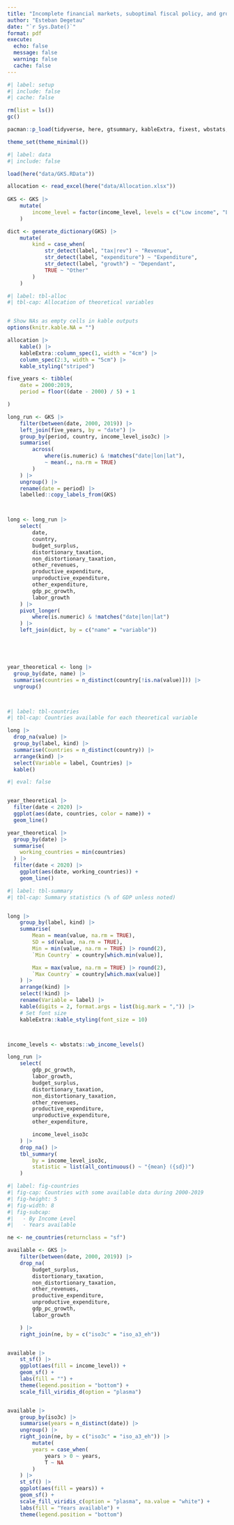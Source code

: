 ```yaml
---
title: "Incomplete financial markets, suboptimal fiscal policy, and growth"
author: "Esteban Degetau"
date: "`r Sys.Date()`"
format: pdf
execute: 
  echo: false
  message: false
  warning: false
  cache: false
---
```


```r
#| label: setup
#| include: false
#| cache: false

rm(list = ls())
gc()

pacman::p_load(tidyverse, here, gtsummary, kableExtra, fixest, wbstats, rnaturalearth, labelled, readxl, sf)

theme_set(theme_minimal())

```



```r
#| label: data
#| include: false

load(here("data/GKS.RData"))

allocation <- read_excel(here("data/Allocation.xlsx")) 
    
GKS <- GKS |>
    mutate(
        income_level = factor(income_level, levels = c("Low income", "Lower middle income", "Upper middle income", "High income"))
    )

dict <- generate_dictionary(GKS) |>
    mutate(
        kind = case_when(
            str_detect(label, "tax|rev") ~ "Revenue",
            str_detect(label, "expenditure") ~ "Expenditure",
            str_detect(label, "growth") ~ "Dependant",
            TRUE ~ "Other"
        )
    )

```


```r
#| label: tbl-alloc
#| tbl-cap: Allocation of theoretical variables


# Show NAs as empty cells in kable outputs
options(knitr.kable.NA = "")

allocation |>
    kable() |>
    kableExtra::column_spec(1, width = "4cm") |>
    column_spec(2:3, width = "5cm") |>
    kable_styling("striped") 


```

```r

five_years <- tibble(
    date = 2000:2019,
    period = floor((date - 2000) / 5) + 1

)

long_run <- GKS |>
    filter(between(date, 2000, 2019)) |>
    left_join(five_years, by = "date") |>
    group_by(period, country, income_level_iso3c) |>
    summarise(
        across(
            where(is.numeric) & !matches("date|lon|lat"),
            ~ mean(., na.rm = TRUE)
        )
    ) |>
    ungroup() |>
    rename(date = period) |>
    labelled::copy_labels_from(GKS) 



long <- long_run |>
    select(
        date,
        country,
        budget_surplus,
        distortionary_taxation,
        non_distortionary_taxation,
        other_revenues,
        productive_expenditure,
        unproductive_expenditure,
        other_expenditure,
        gdp_pc_growth,
        labor_growth
    ) |>
    pivot_longer(
        where(is.numeric) & !matches("date|lon|lat")
    ) |>
    left_join(dict, by = c("name" = "variable")) 





year_theoretical <- long |>
  group_by(date, name) |>
  summarise(countries = n_distinct(country[!is.na(value)])) |>
  ungroup() 




```

```r
#| label: tbl-countries
#| tbl-cap: Countries available for each theoretical variable

long |>
  drop_na(value) |>
  group_by(label, kind) |>
  summarise(Countries = n_distinct(country)) |>
  arrange(kind) |>
  select(Variable = label, Countries) |>
  kable()

```


```r
#| eval: false


year_theoretical |>
  filter(date < 2020) |>
  ggplot(aes(date, countries, color = name)) +
  geom_line() 

year_theoretical |>
  group_by(date) |>
  summarise(
    working_countries = min(countries)
  ) |>
  filter(date < 2020) |>
    ggplot(aes(date, working_countries)) +
    geom_line() 
```



```r
#| label: tbl-summary
#| tbl-cap: Summary statistics (% of GDP unless noted)


long |>
    group_by(label, kind) |>
    summarise(
        Mean = mean(value, na.rm = TRUE),
        SD = sd(value, na.rm = TRUE),
        Min = min(value, na.rm = TRUE) |> round(2),
        `Min Country` = country[which.min(value)],

        Max = max(value, na.rm = TRUE) |> round(2),
        `Max Country` = country[which.max(value)]
    ) |>
    arrange(kind) |>
    select(!kind) |>
    rename(Variable = label) |>
    kable(digits = 2, format.args = list(big.mark = ",")) |>
    # Set font size
    kableExtra::kable_styling(font_size = 10)




```


```r

income_levels <- wbstats::wb_income_levels()

long_run |>
    select(
        gdp_pc_growth,
        labor_growth,
        budget_surplus,
        distortionary_taxation,
        non_distortionary_taxation,
        other_revenues,
        productive_expenditure,
        unproductive_expenditure,
        other_expenditure,

        income_level_iso3c
    ) |>
    drop_na() |>
    tbl_summary(
        by = income_level_iso3c,
        statistic = list(all_continuous() ~ "{mean} ({sd})")
    )

```

```r
#| label: fig-countries
#| fig-cap: Countries with some available data during 2000-2019
#| fig-height: 5
#| fig-width: 8
#| fig-subcap: 
#|   - By Income Level
#|   - Years available

ne <- ne_countries(returnclass = "sf") 

available <- GKS |>
    filter(between(date, 2000, 2019)) |>
    drop_na(
        budget_surplus,
        distortionary_taxation,
        non_distortionary_taxation,
        other_revenues,
        productive_expenditure,
        unproductive_expenditure,
        gdp_pc_growth,
        labor_growth

    ) |>
    right_join(ne, by = c("iso3c" = "iso_a3_eh")) 


available |>
    st_sf() |>
    ggplot(aes(fill = income_level)) +
    geom_sf() +
    labs(fill = "") +
    theme(legend.position = "bottom") +
    scale_fill_viridis_d(option = "plasma")


available |>
    group_by(iso3c) |>
    summarise(years = n_distinct(date)) |>
    ungroup() |>
    right_join(ne, by = c("iso3c" = "iso_a3_eh")) |>
        mutate(
        years = case_when(
            years > 0 ~ years,
            T ~ NA
        )
    ) |>
    st_sf() |>
    ggplot(aes(fill = years)) +
    geom_sf() +
    scale_fill_viridis_c(option = "plasma", na.value = "white") +
    labs(fill = "Years available") +
    theme(legend.position = "bottom")

```
